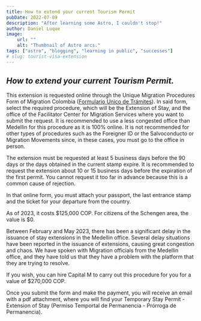 ```yaml
---
title: How to extend your current Tourism Permit
pubDate: 2022-07-09
description: "After learning some Astro, I couldn't stop!"
author: Daniel Luque
image:
    url: ""
    alt: "Thumbnail of Astro arcs."
tags: ["astro", "blogging", "learning in public", "successes"]
# slug: tourist-visa-extension
---
```

## ***How to extend your current Tourism Permit.***

This extension is requested online through the Unique Migration Procedures Form of Migration Colombia ([Formulario Unico de Trámites](https://apps.migracioncolombia.gov.co/registro/public/formularioRegistro.jsf)). In said form, select the required procedure, which will be the Extension of Stay, and the office of the Facilitator Center for Migration Services where you want to submit the request. It is recommended to use a less congested office than Medellin for this procedure as it is 100% online. It is not recommended for other types of procedures such as the Foreigner ID or the Salvoconducto or Migration Movements since, in these cases, you must go to the office in person.

The extension must be requested at least 5 business days before the 90 days or the days obtained in the current stamp expire. It is recommended to request the extension about 10 or 15 business days before the expiration of the first permit. You cannot request it too far in advance because this is a common cause of rejection.

In that online form, you must attach your passport, the last entrance stamp and the ticket for your departure from the country.

As of 2023, it costs $125,000 COP. For citizens of the Schengen area, the value is $0.

Between February and May 2023, there has been a significant delay in the issuance of stay extensions in the Medellin office. Several delay situations have been reported in the issuance of extensions, causing great congestion and chaos. We have spoken with Migration officials from the Medellin office, and they have told us that they have a problem with the platform that they are trying to resolve.

If you wish, you can hire Capital M to carry out this procedure for you for a value of $270,000 COP.

Once you submit the form and make the payment, you will receive an email with a pdf attachment, where you will find your Temporary Stay Permit - Extension of Stay (Permiso Temportal de Permanencia - Prórroga de Permanencia).